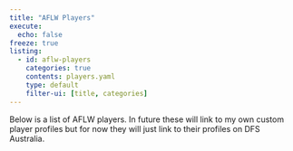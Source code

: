 ```yaml
---
title: "AFLW Players"
execute:
  echo: false
freeze: true
listing:
  - id: aflw-players
    categories: true
    contents: players.yaml
    type: default
    filter-ui: [title, categories]
---
```



Below is a list of AFLW players. In future these will link to my own custom player profiles but for now they will just link to their profiles on DFS Australia.

:::{#aflw-players}
:::

